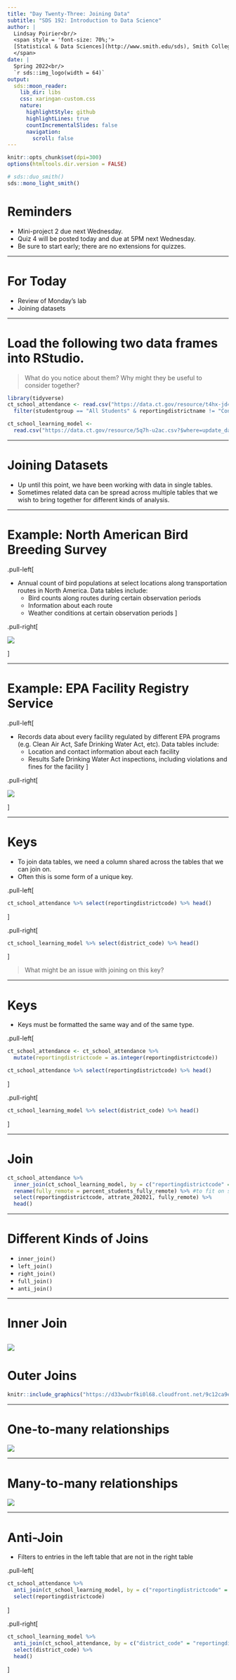 ```yaml
---
title: "Day Twenty-Three: Joining Data"
subtitle: "SDS 192: Introduction to Data Science"
author: |
  Lindsay Poirier<br/>
  <span style = 'font-size: 70%;'>
  [Statistical & Data Sciences](http://www.smith.edu/sds), Smith College<br/>
  </span>
date: |
  Spring 2022<br/>
  `r sds::img_logo(width = 64)`
output:
  sds::moon_reader:
    lib_dir: libs
    css: xaringan-custom.css
    nature:
      highlightStyle: github
      highlightLines: true
      countIncrementalSlides: false    
      navigation:
        scroll: false
---
```



```r
knitr::opts_chunk$set(dpi=300)
options(htmltools.dir.version = FALSE)
```

```r
# sds::duo_smith()
sds::mono_light_smith()
```

# Reminders

* Mini-project 2 due next Wednesday. 
* Quiz 4 will be posted today and due at 5PM next Wednesday.
* Be sure to start early; there are no extensions for quizzes. 

---

# For Today

* Review of Monday's lab
* Joining datasets

---

# Load the following two data frames into RStudio. 

> What do you notice about them? Why might they be useful to consider together?

```r
library(tidyverse)
ct_school_attendance <- read.csv("https://data.ct.gov/resource/t4hx-jd4c.csv?$limit=3000") %>%
  filter(studentgroup == "All Students" & reportingdistrictname != "Connecticut") 

ct_school_learning_model <-
  read.csv("https://data.ct.gov/resource/5q7h-u2ac.csv?$where=update_date=%272020-09-17%27")
```

---

# Joining Datasets

* Up until this point, we have been working with data in single tables.
* Sometimes related data can be spread across multiple tables that we wish to bring together for different kinds of analysis. 


---

# Example: North American Bird Breeding Survey

.pull-left[

* Annual count of bird populations at select locations along transportation routes in North America. Data tables include: 
  * Bird counts along routes during certain observation periods
  * Information about each route 
  * Weather conditions at certain observation periods
]

.pull-right[

![](https://d9-wret.s3.us-west-2.amazonaws.com/assets/palladium/production/s3fs-public/styles/side_image/public/thumbnails/image/EVGRTrendMap_Lutmerding.jpg?itok=AarLqN51)

]

---

# Example: EPA Facility Registry Service

.pull-left[

* Records data about every facility regulated by different EPA programs (e.g. Clean Air Act, Safe Drinking Water Act, etc). Data tables include: 
  * Location and contact information about each facility
  * Results Safe Drinking Water Act inspections, including violations and fines for the facility
]

.pull-right[

![](https://cdn.pixabay.com/photo/2016/07/06/17/25/chemical-1500882_1280.jpg)

]


---

# Keys

* To join data tables, we need a column shared across the tables that we can join on. 
* Often this is some form of a unique key. 

.pull-left[
```r
ct_school_attendance %>% select(reportingdistrictcode) %>% head()
```
]

.pull-right[
```r
ct_school_learning_model %>% select(district_code) %>% head()
```
]

> What might be an issue with joining on this key?

---

# Keys 

* Keys must be formatted the same way and of the same type. 

.pull-left[
```r
ct_school_attendance <- ct_school_attendance %>%
  mutate(reportingdistrictcode = as.integer(reportingdistrictcode))

ct_school_attendance %>% select(reportingdistrictcode) %>% head()
```
]

.pull-right[
```r
ct_school_learning_model %>% select(district_code) %>% head()
```
]

---

# Join

```r
ct_school_attendance %>%
  inner_join(ct_school_learning_model, by = c("reportingdistrictcode" = "district_code")) %>%
  rename(fully_remote = percent_students_fully_remote) %>% #to fit on slide
  select(reportingdistrictcode, attrate_202021, fully_remote) %>%
  head()
```

---

# Different Kinds of Joins

* `inner_join()`
* `left_join()`
* `right_join()`
* `full_join()`
* `anti_join()`

---

# Inner Join

![](https://d33wubrfki0l68.cloudfront.net/3abea0b730526c3f053a3838953c35a0ccbe8980/7f29b/diagrams/join-inner.png)
---

# Outer Joins

```r
knitr::include_graphics("https://d33wubrfki0l68.cloudfront.net/9c12ca9e12ed26a7c5d2aa08e36d2ac4fb593f1e/79980/diagrams/join-outer.png")
```


---

# One-to-many relationships

![](https://d33wubrfki0l68.cloudfront.net/6faac3e996263827cb57fc5803df6192541a9a4b/c7d74/diagrams/join-one-to-many.png)

---

# Many-to-many relationships

![](https://d33wubrfki0l68.cloudfront.net/d37530bbf7749f48c02684013ae72b2996b07e25/37510/diagrams/join-many-to-many.png)


---

# Anti-Join

* Filters to entries in the left table that are not in the right table

.pull-left[
```r
ct_school_attendance %>%
  anti_join(ct_school_learning_model, by = c("reportingdistrictcode" = "district_code")) %>%
  select(reportingdistrictcode)
```
]

.pull-right[
```r
ct_school_learning_model %>%
  anti_join(ct_school_attendance, by = c("district_code" = "reportingdistrictcode")) %>%
  select(district_code) %>%
  head()
```
]



